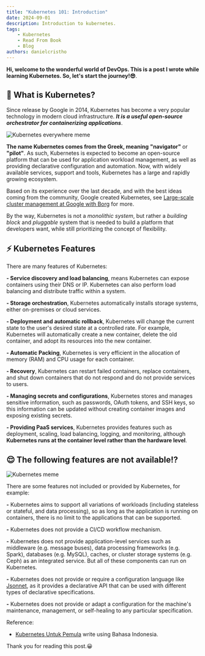 ```yaml
---
title: "Kubernetes 101: Introduction"
date: 2024-09-01
description: Introduction to kubernetes.
tags:
    - Kubernetes
    - Read From Book
    - Blog
authors: danielcristho
---
```


**Hi, welcome to the wonderful world of DevOps. This is a post I wrote while learning Kubernetes. So, let's start the journey!😎**.

## 📄 What is Kubernetes?
Since release by Google in 2014, Kubernetes has become a very popular technology in modern cloud infrastructure. _**It is a useful open-source orchestrator for containerizing applications**_.

![Kubernetes everywhere meme](https://dev-to-uploads.s3.amazonaws.com/uploads/articles/19x9zvjzljfay9ixkq61.jpg)

**The name Kubernetes comes from the Greek, meaning** **"navigator"** or **"pilot"**. As such, Kubernetes is expected to become an open-source platform that can be used for application workload management, as well as providing declarative configuration and automation. Now, with widely available services, support and tools, Kubernetes has a large and rapidly growing ecosystem.

Based on its experience over the last decade, and with the best ideas coming from the community, Google created Kubernetes, see [Large-scale cluster management at Google with Borg](https://research.google/pubs/large-scale-cluster-management-at-google-with-borg/) for more.

By the way, Kubernetes is not a _monolithic system_, but rather a _building block_ and _pluggable_ system that is needed to build a platform that developers want, while still prioritizing the concept of flexibility.

## ⚡ Kubernetes Features
There are many features of Kubernetes:

**- Service discovery and load balancing**, means Kubernetes can expose containers using their DNS or IP. Kubernetes can also perform load balancing and distribute traffic within a system.

**- Storage orchestration**, Kubernetes automatically installs storage systems, either on-premises or cloud services.

**- Deployment and automatic rollback**, Kubernetes will change the current state to the user's desired state at a controlled rate. For example, Kubernetes will automatically create a new container, delete the old container, and adopt its resources into the new container.

**- Automatic Packing**, Kubernetes is very efficient in the allocation of memory (RAM) and CPU usage for each container.

**- Recovery**, Kubernetes can restart failed containers, replace containers, and shut down containers that do not respond and do not provide services to users.

**- Managing secrets and configurations**, Kubernetes stores and manages sensitive information, such as passwords, OAuth tokens, and SSH keys, so this information can be updated without creating container images and exposing existing secrets.

**- Providing PaaS services**, Kubernetes provides features such as deployment, scaling, load balancing, logging, and monitoring, although **Kubernetes runs at the container level rather than the hardware level**.

## 😌 The following features are not available!?

![Kubernetes meme](https://dev-to-uploads.s3.amazonaws.com/uploads/articles/vm9rhbq4krk9tzif39ft.jpg)

There are some features not included or provided by Kubernetes, for example:

**-** Kubernetes aims to support all variations of workloads (including stateless or stateful, and data processing), so as long as the application is running on containers, there is no limit to the applications that can be supported.

**-** Kubernetes does not provide a CI/CD workflow mechanism.

**-** Kubernetes does not provide application-level services such as middleware (e.g. message buses), data processing frameworks (e.g. Spark), databases (e.g. MySQL), caches, or cluster storage systems (e.g. Ceph) as an integrated service. But all of these components can run on Kubernetes.

**-** Kubernetes does not provide or require a configuration language like [Jsonnet](https://jsonnet.org), as it provides a declarative API that can be used with different types of declarative specifications.

**-** Kubernetes does not provide or adapt a configuration for the machine's maintenance, management, or self-healing to any particular specification.

Reference:
- [Kubernetes Untuk Pemula](https://github.com/ngoprek-kubernetes/buku-kubernetes-pemula) write using Bahasa Indonesia.

Thank you for reading this post.😀